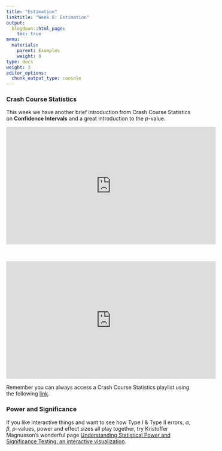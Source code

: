 ```yaml
---
title: "Estimation"
linktitle: "Week 8: Estimation"
output:
  blogdown::html_page:
    toc: true
menu:
  materials:
    parent: Examples
    weight: 8
type: docs
weight: 3
editor_options: 
  chunk_output_type: console
---
```


### Crash Course Statistics
This week we have another brief introduction from Crash Course Statistics on **Confidence Intervals** and a great introduction to the *p*-value.

<p align="center">
<iframe width="560" height="315" src="https://www.youtube.com/embed/yDEvXB6ApWc" frameborder="0" allow="accelerometer; autoplay; encrypted-media; gyroscope; picture-in-picture" allowfullscreen></iframe>
</p>
<br>
<p align="center">
<iframe width="560" height="315" src="https://www.youtube.com/embed/bf3egy7TQ2Q" frameborder="0" allow="accelerometer; autoplay; encrypted-media; gyroscope; picture-in-picture" allowfullscreen></iframe>
</p>

Remember you can always access a Crash Course Statistics playlist using the following  [link](https://www.youtube.com/playlist?list=PL8dPuuaLjXtNM_Y-bUAhblSAdWRnmBUcr){target="_blank"}.

### Power and Significance 

If you like interactive things and want to see how Type I & Type II errors, $\alpha$, $\beta$, *p*-values, power and effect sizes all play together, try Kristoffer Magnusson's wonderful page [Understanding Statistical Power and Significance Testing: an interactive visualization](https://rpsychologist.com/d3/nhst/){target="_blank"}.
